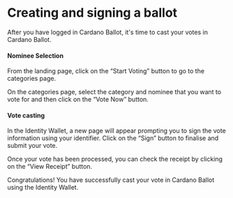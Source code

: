 # Creating and signing a ballot

After you have logged in Cardano Ballot, it's time to cast your votes in Cardano Ballot.

#### Nominee Selection

From the landing page, click on the “Start Voting” button to go to the categories page.

On the categories page, select the category and nominee that you want to vote for and then click on the “Vote Now” button.

#### Vote casting

In the Identity Wallet, a new page will appear prompting you to sign the vote information using your identifier. Click on the “Sign” button to finalise and submit your vote.

Once your vote has been processed, you can check the receipt by clicking on the “View Receipt” button.

Congratulations! You have successfully cast your vote in Cardano Ballot using the Identity Wallet.
